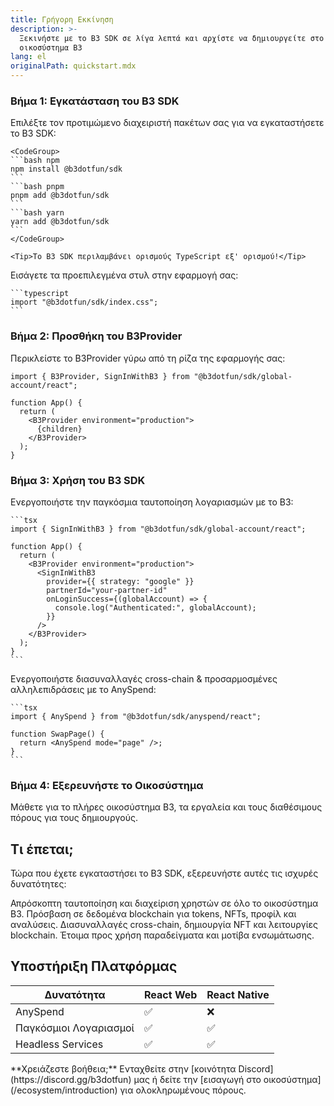 ```yaml
---
title: Γρήγορη Εκκίνηση
description: >-
  Ξεκινήστε με το B3 SDK σε λίγα λεπτά και αρχίστε να δημιουργείτε στο
  οικοσύστημα B3
lang: el
originalPath: quickstart.mdx
---
```

### Βήμα 1: Εγκατάσταση του B3 SDK
<Steps>
  <Step title="Εγκατάσταση του πακέτου SDK">
    Επιλέξτε τον προτιμώμενο διαχειριστή πακέτων σας για να εγκαταστήσετε το B3 SDK:

    <CodeGroup>
    ```bash npm
    npm install @b3dotfun/sdk
    ```
    ```bash pnpm
    pnpm add @b3dotfun/sdk
    ```
    ```bash yarn
    yarn add @b3dotfun/sdk
    ```
    </CodeGroup>

    <Tip>Το B3 SDK περιλαμβάνει ορισμούς TypeScript εξ' ορισμού!</Tip>
  </Step>

  <Step title="Εισαγωγή CSS στυλ">
    Εισάγετε τα προεπιλεγμένα στυλ στην εφαρμογή σας:

    ```typescript
    import "@b3dotfun/sdk/index.css";
    ```
  </Step>
</Steps>

### Βήμα 2: Προσθήκη του B3Provider
Περικλείστε το B3Provider γύρω από τη ρίζα της εφαρμογής σας:

```tsx
import { B3Provider, SignInWithB3 } from "@b3dotfun/sdk/global-account/react";

function App() {
  return (
    <B3Provider environment="production">
      {children}
    </B3Provider>
  );
}
```


### Βήμα 3: Χρήση του B3 SDK
<AccordionGroup>
 <Accordion icon="swap" title="Άμεσοι Λογαριασμοί">
    Ενεργοποιήστε την παγκόσμια ταυτοποίηση λογαριασμών με το B3:

    ```tsx
    import { SignInWithB3 } from "@b3dotfun/sdk/global-account/react";

    function App() {
      return (
        <B3Provider environment="production">
          <SignInWithB3
            provider={{ strategy: "google" }}
            partnerId="your-partner-id"
            onLoginSuccess={(globalAccount) => {
              console.log("Authenticated:", globalAccount);
            }}
          />
        </B3Provider>
      );
    }
    ```
  </Accordion>
  <Accordion icon="swap" title="Πρόσβαση σε Ρευστότητα">
    Ενεργοποιήστε διασυναλλαγές cross-chain & προσαρμοσμένες αλληλεπιδράσεις με το AnySpend:

    ```tsx
    import { AnySpend } from "@b3dotfun/sdk/anyspend/react";

    function SwapPage() {
      return <AnySpend mode="page" />;
    }
    ```
  </Accordion>
</AccordionGroup>

### Βήμα 4: Εξερευνήστε το Οικοσύστημα

<Card title="Ανακαλύψτε το Οικοσύστημα B3" icon="globe" href="/ecosystem/introduction">
  Μάθετε για το πλήρες οικοσύστημα B3, τα εργαλεία και τους διαθέσιμους πόρους για τους δημιουργούς.
</Card>

## Τι έπεται;

Τώρα που έχετε εγκαταστήσει το B3 SDK, εξερευνήστε αυτές τις ισχυρές δυνατότητες:

<CardGroup cols={2}>

<Card title="Παγκόσμιοι Λογαριασμοί" icon="user" href="/sdk/global-account/introduction">
  Απρόσκοπτη ταυτοποίηση και διαχείριση χρηστών σε όλο το οικοσύστημα B3.
</Card>

<Card title="Data API" icon="user" href="/data/api-reference/introduction">
  Πρόσβαση σε δεδομένα blockchain για tokens, NFTs, προφίλ και αναλύσεις.
</Card>

<Card title="AnySpend SDK" icon="arrows-cross" href="/anyspend/introduction">
  Διασυναλλαγές cross-chain, δημιουργία NFT και λειτουργίες blockchain.
</Card>

<Card title="Παραδείγματα & Demos" icon="code" href="/sdk/introduction">
  Έτοιμα προς χρήση παραδείγματα και μοτίβα ενσωμάτωσης.
</Card>

</CardGroup>

## Υποστήριξη Πλατφόρμας

| Δυνατότητα           | React Web | React Native |
| ----------------- | --------- | ------------ |
| AnySpend          | ✅         | ❌            |
| Παγκόσμιοι Λογαριασμοί   | ✅         | ✅            |
| Headless Services | ✅         | ✅            |

<Note>
  **Χρειάζεστε βοήθεια;** Ενταχθείτε στην [κοινότητα Discord](https://discord.gg/b3dotfun) μας ή δείτε την
  [εισαγωγή στο οικοσύστημα](/ecosystem/introduction) για ολοκληρωμένους πόρους.
</Note>

